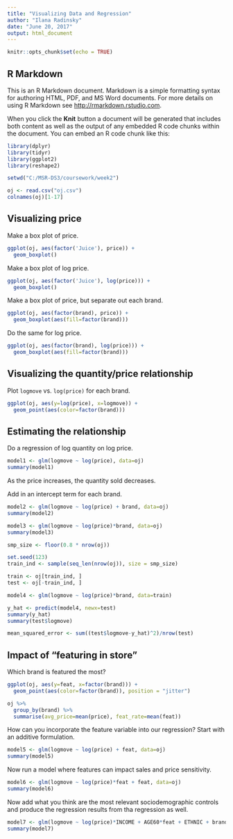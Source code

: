 ---
title: "Visualizing Data and Regression"
author: "Ilana Radinsky"
date: "June 20, 2017"
output: html_document
---

```{r setup, include=FALSE}
knitr::opts_chunk$set(echo = TRUE)
```

## R Markdown

This is an R Markdown document. Markdown is a simple formatting syntax for authoring HTML, PDF, and MS Word documents. For more details on using R Markdown see <http://rmarkdown.rstudio.com>.

When you click the **Knit** button a document will be generated that includes both content as well as the output of any embedded R code chunks within the document. You can embed an R code chunk like this:

```{r cars}
library(dplyr)
library(tidyr)
library(ggplot2)
library(reshape2)

setwd("C:/MSR-DS3/coursework/week2")

oj <- read.csv("oj.csv")
colnames(oj)[1-17]

```

## Visualizing price

Make a box plot of price.

```{r pressure, echo=FALSE}
ggplot(oj, aes(factor('Juice'), price)) +
  geom_boxplot()
```

Make a box plot of log price.

```{r pressure, echo=FALSE}
ggplot(oj, aes(factor('Juice'), log(price))) +
  geom_boxplot()
```

Make a box plot of price, but separate out each brand.

```{r pressure, echo=FALSE}
ggplot(oj, aes(factor(brand), price)) +
  geom_boxplot(aes(fill=factor(brand)))
```

Do the same for log price.

```{r pressure, echo=FALSE}
ggplot(oj, aes(factor(brand), log(price))) +
  geom_boxplot(aes(fill=factor(brand)))
```

## Visualizing the quantity/price relationship

Plot `logmove` vs. `log(price)` for each brand.

```{r pressure, echo=FALSE}
ggplot(oj, aes(y=log(price), x=logmove)) +
  geom_point(aes(color=factor(brand)))
```

## Estimating the relationship

Do a regression of log quantity on log price.

```{r pressure, echo=FALSE}
model1 <- glm(logmove ~ log(price), data=oj)
summary(model1)
```

As the price increases, the quantity sold decreases.

Add in an intercept term for each brand.

```{r pressure, echo=FALSE}
model2 <- glm(logmove ~ log(price) + brand, data=oj)
summary(model2)
```

```{r pressure, echo=FALSE}
model3 <- glm(logmove ~ log(price)*brand, data=oj)
summary(model3)
```
```{r pressure, echo=FALSE}
smp_size <- floor(0.8 * nrow(oj))

set.seed(123)
train_ind <- sample(seq_len(nrow(oj)), size = smp_size)

train <- oj[train_ind, ]
test <- oj[-train_ind, ]

model4 <- glm(logmove ~ log(price)*brand, data=train)

y_hat <- predict(model4, newx=test)
summary(y_hat)
summary(test$logmove)

mean_squared_error <- sum((test$logmove-y_hat)^2)/nrow(test)
```

## Impact of "featuring in store"

Which brand is featured the most?

```{r pressure, echo=FALSE}
ggplot(oj, aes(y=feat, x=factor(brand))) +
  geom_point(aes(color=factor(brand)), position = "jitter")
```
```{r pressure, echo=FALSE}

oj %>%
  group_by(brand) %>% 
  summarise(avg_price=mean(price), feat_rate=mean(feat))
```

How can you incorporate the feature variable into our regression? Start with an additive formulation.

```{r pressure, echo=FALSE}
model5 <- glm(logmove ~ log(price) + feat, data=oj)
summary(model5)
```

Now run a model where features can impact sales and price sensitivity.

```{r pressure, echo=FALSE}
model6 <- glm(logmove ~ log(price)*feat + feat, data=oj)
summary(model6)
```

Now add what you think are the most relevant sociodemographic controls and produce the regression results from tha regression as well.

```{r pressure, echo=FALSE}
model7 <- glm(logmove ~ log(price)*INCOME + AGE60*feat + ETHNIC + brand, data=oj)
summary(model7)
```


